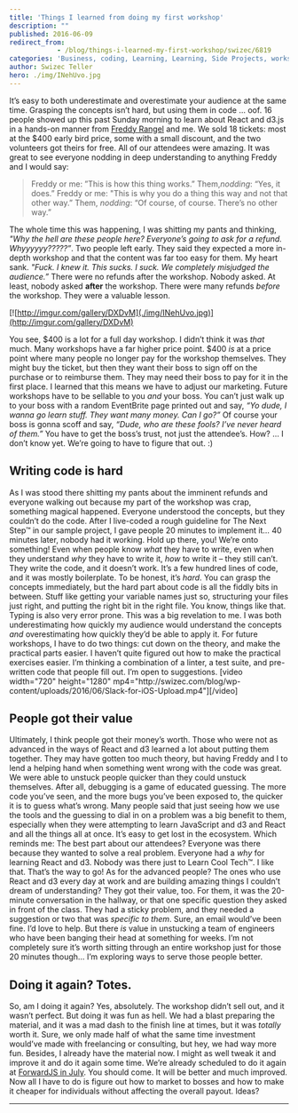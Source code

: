 ```yaml
---
title: 'Things I learned from doing my first workshop'
description: ""
published: 2016-06-09
redirect_from: 
            - /blog/things-i-learned-my-first-workshop/swizec/6819
categories: 'Business, coding, Learning, Learning, Side Projects, workshop'
author: Swizec Teller
hero: ./img/INehUvo.jpg
---
```

It’s easy to both underestimate and overestimate your audience at the same time. Grasping the concepts isn’t hard, but using them in code ... oof. 16 people showed up this past Sunday morning to learn about React and d3.js in a hands-on manner from [Freddy Rangel](https://twitter.com/frangel85) and me. We sold 18 tickets: most at the $400 early bird price, some with a small discount, and the two volunteers got theirs for free. All of our attendees were amazing. It was great to see everyone nodding in deep understanding to anything Freddy and I would say:

> Freddy or me: ”This is how this thing works.” Them,_nodding_: “Yes, it does.” Freddy or me: "This is why you do a thing this way and not that other way.” Them, _nodding_: “Of course, of course. There’s no other way.”

The whole time this was happening, I was shitting my pants and thinking, _"Why the hell are these people here? Everyone’s going to ask for a refund. Whyyyyyy?????”_. Two people left early. They said they expected a more in-depth workshop and that the content was far too easy for them. My heart sank. _"Fuck. I knew it. This sucks. I suck. We completely misjudged the audience.”_ There were no refunds after the workshop. Nobody asked. At least, nobody asked **after** the workshop. There were many refunds _before_ the workshop. They were a valuable lesson.

[![http://imgur.com/gallery/DXDvM](./img/INehUvo.jpg)](http://imgur.com/gallery/DXDvM)

You see, $400 is a lot for a full day workshop. I didn’t think it was _that_ much. Many workshops have a far higher price point. $400 _is_ at a price point where many people no longer pay for the workshop themselves. They might buy the ticket, but then they want their boss to sign off on the purchase or to reimburse them. They may need their boss to pay for it in the first place. I learned that this means we have to adjust our marketing. Future workshops have to be sellable to you _and_ your boss. You can’t just walk up to your boss with a random EventBrite page printed out and say, _“Yo dude, I wanna go learn stuff. They want many money. Can I go?”_ Of course your boss is gonna scoff and say, _“Dude, who are these fools? I’ve never heard of them.”_ You have to get the boss’s trust, not just the attendee’s. How? … I don’t know yet. We’re going to have to figure that out. :)

## Writing code is hard

As I was stood there shitting my pants about the imminent refunds and everyone walking out because my part of the workshop was crap, something magical happened. Everyone understood the concepts, but they couldn’t do the code. After I live-coded a rough guideline for The Next Step™ in our sample project, I gave people 20 minutes to implement it… 40 minutes later, nobody had it working. Hold up there, you! We’re onto something! Even when people know _what_ they have to write, even when they understand _why_ they have to write it, _how_ to write it – they still can’t. They write the code, and it doesn’t work. It’s a few hundred lines of code, and it was mostly boilerplate. To be honest, it’s _hard_. You can grasp the concepts immediately, but the hard part about code is all the fiddly bits in between. Stuff like getting your variable names just so, structuring your files just right, and putting the right bit in the right file. You know, things like that. Typing is also very error prone. This was a big revelation to me. I was both underestimating how quickly my audience would understand the concepts _and_ overestimating how quickly they’d be able to apply it. For future workshops, I have to do two things: cut down on the theory, and make the practical parts easier. I haven’t quite figured out how to make the practical exercises easier. I’m thinking a combination of a linter, a test suite, and pre-written code that people fill out. I’m open to suggestions. \[video width="720" height="1280" mp4="http&#x3A;//swizec.com/blog/wp-content/uploads/2016/06/Slack-for-iOS-Upload.mp4"]\[/video]

## People got their value

Ultimately, I think people got their money’s worth. Those who were not as advanced in the ways of React and d3 learned a lot about putting them together. They may have gotten too much theory, but having Freddy and I to lend a helping hand when something went wrong with the code was great. We were able to unstuck people quicker than they could unstuck themselves. After all, debugging is a game of educated guessing. The more code you’ve seen, and the more bugs you’ve been exposed to, the quicker it is to guess what’s wrong. Many people said that just seeing how we use the tools and the guessing to dial in on a problem was a big benefit to them, especially when they were attempting to learn JavaScript and d3 and React and all the things all at once. It’s easy to get lost in the ecosystem. Which reminds me: The best part about our attendees? Everyone was there because they wanted to solve a real problem. Everyone had a _why_ for learning React and d3. Nobody was there just to Learn Cool Tech™. I like that. That’s the way to go! As for the advanced people? The ones who use React and d3 every day at work and are building amazing things I couldn’t dream of understanding? They got their value, too. For them, it was the 20-minute conversation in the hallway, or that one specific question they asked in front of the class. They had a sticky problem, and they needed a suggestion or two that was _specific to them_. Sure, an email would’ve been fine. I’d love to help. But there _is_ value in unstucking a team of engineers who have been banging their head at something for weeks. I’m not completely sure it’s worth sitting through an entire workshop just for those 20 minutes though… I’m exploring ways to serve those people better.

## Doing it again? Totes.

So, am I doing it again? Yes, absolutely. The workshop didn’t sell out, and it wasn’t perfect. But doing it was fun as hell. We had a blast preparing the material, and it was a mad dash to the finish line at times, but it was _totally_ worth it. Sure, we only made half of what the same time investment would’ve made with freelancing or consulting, but hey, we had way more fun. Besides, I already have the material now. I might as well tweak it and improve it and do it again some time. We’re already scheduled to do it again at [ForwardJS in July](https://forwardjs.com/). You should come. It will be better and much improved. Now all I have to do is figure out how to market to bosses and how to make it cheaper for individuals without affecting the overall payout. Ideas?

* * *